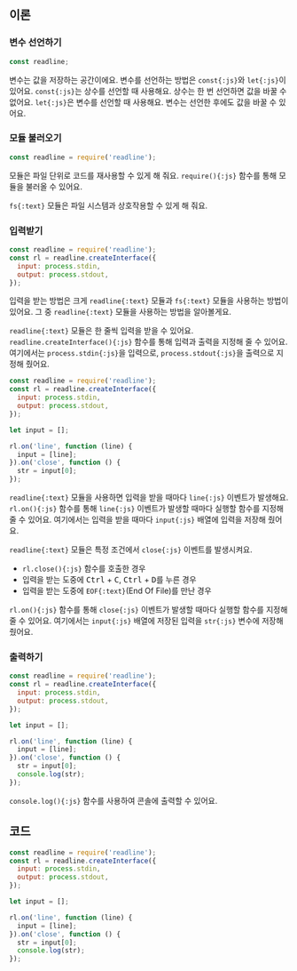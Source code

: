 ## 이론

### 변수 선언하기

```js {1}
const readline;
```

변수는 값을 저장하는 공간이에요.
변수를 선언하는 방법은 `const{:js}`와 `let{:js}`이 있어요.
`const{:js}`는 상수를 선언할 때 사용해요.
상수는 한 번 선언하면 값을 바꿀 수 없어요.
`let{:js}`은 변수를 선언할 때 사용해요.
변수는 선언한 후에도 값을 바꿀 수 있어요.

### 모듈 불러오기

```js {1}
const readline = require('readline');
```

모듈은 파일 단위로 코드를 재사용할 수 있게 해 줘요.
`require(){:js}` 함수를 통해 모듈을 불러올 수 있어요.

`fs{:text}` 모듈은 파일 시스템과 상호작용할 수 있게 해 줘요.

### 입력받기

```js {2-5}
const readline = require('readline');
const rl = readline.createInterface({
  input: process.stdin,
  output: process.stdout,
});
```

입력을 받는 방법은 크게 `readline{:text}` 모듈과 `fs{:text}` 모듈을 사용하는 방법이 있어요.
그 중 `readline{:text}` 모듈을 사용하는 방법을 알아볼게요.

`readline{:text}` 모듈은 한 줄씩 입력을 받을 수 있어요.
`readline.createInterface(){:js}` 함수를 통해 입력과 출력을 지정해 줄 수 있어요.
여기에서는 `process.stdin{:js}`을 입력으로, `process.stdout{:js}`을 출력으로 지정해 줬어요.

```js {9-13}
const readline = require('readline');
const rl = readline.createInterface({
  input: process.stdin,
  output: process.stdout,
});

let input = [];

rl.on('line', function (line) {
  input = [line];
}).on('close', function () {
  str = input[0];
});
```

`readline{:text}` 모듈을 사용하면 입력을 받을 때마다 `line{:js}` 이벤트가 발생해요.
`rl.on(){:js}` 함수를 통해 `line{:js}` 이벤트가 발생할 때마다 실행할 함수를 지정해 줄 수 있어요.
여기에서는 입력을 받을 때마다 `input{:js}` 배열에 입력을 저장해 줬어요.

`readline{:text}` 모듈은 특정 조건에서 `close{:js}` 이벤트를 발생시켜요.

- `rl.close(){:js}` 함수를 호출한 경우
- 입력을 받는 도중에 <kbd>Ctrl</kbd> + <kbd>C</kbd>, <kbd>Ctrl</kbd> + <kbd>D</kbd>를 누른 경우
- 입력을 받는 도중에 `EOF{:text}`(End Of File)를 만난 경우

`rl.on(){:js}` 함수를 통해 `close{:js}` 이벤트가 발생할 때마다 실행할 함수를 지정해 줄 수 있어요.
여기에서는 `input{:js}` 배열에 저장된 입력을 `str{:js}` 변수에 저장해 줬어요.

### 출력하기

```js {13}
const readline = require('readline');
const rl = readline.createInterface({
  input: process.stdin,
  output: process.stdout,
});

let input = [];

rl.on('line', function (line) {
  input = [line];
}).on('close', function () {
  str = input[0];
  console.log(str);
});
```

`console.log(){:js}` 함수를 사용하여 콘솔에 출력할 수 있어요.

## 코드

```js
const readline = require('readline');
const rl = readline.createInterface({
  input: process.stdin,
  output: process.stdout,
});

let input = [];

rl.on('line', function (line) {
  input = [line];
}).on('close', function () {
  str = input[0];
  console.log(str);
});
```
